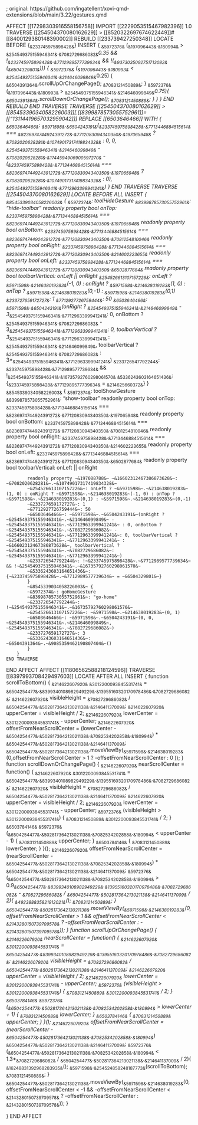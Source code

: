 ; original: https://github.com/ingatellent/xovi-qmd-extensions/blob/main/3.22/gestures.qmd

AFFECT [[17298303916558156758]]
IMPORT [[2229053515467982396]] 1.0
TRAVERSE [[254504370080162629]] > [[8520322697674622449]]#[[8400129380148390002]] 
    REBUILD [[233739427250348]] 
        LOCATE BEFORE {~&233745975898428&~}
            INSERT {
                ~&5972376&~ (~&197096443&~.~&180994&~ > ~&254549375155946341&~.~&7082729686082&~*0.35 && !~&233745975898428&~.~&7712989577739634&~ && !(~&9373035092751713082&~(~&6504329801&~))) {
                    ~&5972376&~ (~&197096443&~.~&180993&~ < ~&254549375155946341&~.~&214646099849&~*0.25) {
                        ~&6504391364&~.scrollUpOrChangePage();
                        ~&7083121450889&~;
                    }
                    ~&5972376&~ (~&197096443&~.~&180993&~ > ~&254549375155946341&~.~&214646099849&~*0.75){
                        ~&6504391364&~.scrollDownOrChangePage();
                        ~&7083121450889&~;
                    }
                }
            }
    END REBUILD
END TRAVERSE
TRAVERSE [[254504370080162629]] > [[8545339034058226003]][.[[8399878573055752961]]=[["13114419657032959042]]]
	REPLACE [[6503646466]] WITH {
		~&6503646466&~: ~&5971598&~.~&6504243191&~(~&233745975898428&~.~&7713446884515614&~ === ~&8236974744924391272&~.~&7712083094340350&~.~&197065948&~ ? ~&7082020628281&~.~&10749017317419834328&~ : 0, 0, ~&254549375155946341&~.~&214646099849&~ - ~&7082020628281&~.~&1744594906900597270&~ - (~&233745975898428&~.~&7713446884515614&~ === ~&8236974744924391272&~.~&7712083094340350&~.~&197065948&~ ? ~&7082020628281&~.~&10749017317419834328&~ : 0), ~&254549375155946341&~.~&7712963399941241&~)
	}
END TRAVERSE
        TRAVERSE [[254504370080162629]]
  		LOCATE BEFORE ALL
		INSERT {
		    ~&8545339034058226003&~ {
			~&5972374&~: toolHideGesture
			~&8399878573055752961&~: "hide-toolbar"
			readonly property bool onTop: ~&233745975898428&~.~&7713446884515614&~ === ~&8236974744924391272&~.~&7712083094340350&~.~&197065948&~
			readonly property bool onBottom: ~&233745975898428&~.~&7713446884515614&~ === ~&8236974744924391272&~.~&7712083094340350&~.~&7081254810046&~
			readonly property bool onRight: ~&233745975898428&~.~&7713446884515614&~ === ~&8236974744924391272&~.~&7712083094340350&~.~&214602223655&~
			readonly property bool onLeft: ~&233745975898428&~.~&7713446884515614&~ === ~&8236974744924391272&~.~&7712083094340350&~.~&6502877684&~
			readonly property bool toolbarVertical: onLeft || onRight
			~&254526613107157226&~: onLeft ? ~&5971598&~.~&214638019283&~(-1, 0) : onRight ? ~&5971598&~.~&214638019283&~(1, 0) : onTop ? ~&5971598&~.~&214638019283&~(0,-1) : ~&5971598&~.~&214638019283&~(0,1)
			~&233727659172727&~: 1
			~&7712927726759444&~: 50
			~&6503646466&~: ~&5971598&~.~&6504243191&~(onRight ? ~&254549375155946341&~.~&214646099849&~ - 3*~&254549375155946341&~.~&7712963399941241&~: 0, onBottom ? ~&254549375155946341&~.~&7082729686082&~ - 3*~&254549375155946341&~.~&7712963399941241&~: 0, toolbarVertical ? 3*~&254549375155946341&~.~&7712963399941241&~ : ~&254549375155946341&~.~&214646099849&~, toolbarVertical ? ~&254549375155946341&~.~&7082729686082&~ : 3*~&254549375155946341&~.~&7712963399941241&~)
			~&233726547792244&~: ~&233745975898428&~.~&7712989577739634&~ && !~&254549375155946341&~.~&16735792760298061570&~
			~&5336243603164651436&~: {~&233745975898428&~.~&7712989577739634&~ = ~&214625660372&~}
		    }
		    ~&8545339034058226003&~ {
			~&5972374&~: toolShowGesture
			~&8399878573055752961&~: "show-toolbar"
			readonly property bool onTop: ~&233745975898428&~.~&7713446884515614&~ === ~&8236974744924391272&~.~&7712083094340350&~.~&197065948&~
			readonly property bool onBottom: ~&233745975898428&~.~&7713446884515614&~ === ~&8236974744924391272&~.~&7712083094340350&~.~&7081254810046&~
			readonly property bool onRight: ~&233745975898428&~.~&7713446884515614&~ === ~&8236974744924391272&~.~&7712083094340350&~.~&214602223655&~
			readonly property bool onLeft: ~&233745975898428&~.~&7713446884515614&~ === ~&8236974744924391272&~.~&7712083094340350&~.~&6502877684&~
			readonly property bool toolbarVertical: onLeft || onRight

			readonly property ~&197088788&~ ~&16602312467386873628&~: ~&7082020628281&~.~&10749017317419834328&~
			~&254526613107157226&~: onLeft ? ~&5971598&~.~&214638019283&~(1, 0) : onRight ? ~&5971598&~.~&214638019283&~(-1, 0) : onTop ? ~&5971598&~.~&214638019283&~(0,1) : ~&5971598&~.~&214638019283&~(0,-1)
			~&233727659172727&~: 1
			~&7712927726759444&~: 50
			~&6503646466&~: ~&5971598&~.~&6504243191&~(onRight ? ~&254549375155946341&~.~&214646099849&~ - ~&254549375155946341&~.~&7712963399941241&~ : 0, onBottom ? ~&254549375155946341&~.~&7082729686082&~ - ~&254549375155946341&~.~&7712963399941241&~: 0, toolbarVertical ? ~&254549375155946341&~.~&7712963399941241&~ : ~&16602312467386873628&~, toolbarVertical ? ~&254549375155946341&~.~&7082729686082&~: ~&254549375155946341&~.~&7712963399941241&~)
			~&233726547792244&~: !~&233745975898428&~.~&7712989577739634&~ && !~&254549375155946341&~.~&16735792760298061570&~
			~&5336243603164651436&~: {~&233745975898428&~.~&7712989577739634&~ = ~&6504329801&~}
		    }
		    ~&8545339034058226003&~ {
			~&5972374&~: goHomeGesture
			~&8399878573055752961&~: "go-home"
			~&233726547792244&~: !~&254549375155946341&~.~&16735792760298061570&~
			~&254526613107157226&~: ~&5971598&~.~&214638019283&~(0, 1)
			~&6503646466&~: ~&5971598&~.~&6504243191&~(0, 0, ~&254549375155946341&~.~&214646099849&~, ~&254549375155946341&~.~&7082729686082&~)
			~&233727659172727&~: 3
			~&5336243603164651436&~: ~&6504391364&~.~&9085359462190807404&~()
		    }
		}
	END TRAVERSE
END AFFECT
AFFECT [[11806562588218124596]]
	TRAVERSE [[8397993708429497603]]
		LOCATE AFTER ALL
			INSERT {
function scrollToBottom() {
    ~&214622607920&~ ~&3012200093845531741&~ = ~&6504254477&~.~&8399340108982949229&~.~&13955160320170978486&~.~&7082729686082&~;
    ~&214622607920&~ visibleHeight = ~&7082729686082&~ / ~&6504254477&~.~&502817364213021138&~.~&214641137009&~;
    ~&214622607920&~ upperCenter = visibleHeight / 2;
    ~&214622607920&~ lowerCenter = ~&3012200093845531741&~ - upperCenter;
    ~&214622607920&~ offsetFromNearScrollCenter = (lowerCenter - ~&6504254477&~.~&502817364213021138&~.~&7082534202858&~.~&180994&~) * ~&6504254477&~.~&502817364213021138&~.~&214641137009&~;
    ~&6504254477&~.~&502817364213021138&~.moveViewBy(~&5971598&~.~&214638019283&~(0,offsetFromNearScrollCenter > 1 ? -offsetFromNearScrollCenter : 0 ));
}
function scrollDownOrChangePage() {
    ~&214622607920&~ nearScrollCenter = function() {
        ~&214622607920&~ ~&3012200093845531741&~ = ~&6504254477&~.~&8399340108982949229&~.~&13955160320170978486&~.~&7082729686082&~;
        ~&214622607920&~ visibleHeight = ~&7082729686082&~ / ~&6504254477&~.~&502817364213021138&~.~&214641137009&~;
        ~&214622607920&~ upperCenter = visibleHeight / 2;
        ~&214622607920&~ lowerCenter = ~&3012200093845531741&~ - upperCenter;
        ~&5972376&~ (visibleHeight > ~&3012200093845531741&~) {
            ~&7083121450889&~ ~&3012200093845531741&~ / 2;
        } ~&6503784146&~ ~&5972376&~ (~&6504254477&~.~&502817364213021138&~.~&7082534202858&~.~&180994&~ < upperCenter - 1) {
            ~&7083121450889&~ upperCenter;
        } ~&6503784146&~ {
            ~&7083121450889&~ lowerCenter;
        }
    }();
    ~&214622607920&~ offsetFromNearScrollCenter = (nearScrollCenter - ~&6504254477&~.~&502817364213021138&~.~&7082534202858&~.~&180994&~) * ~&6504254477&~.~&502817364213021138&~.~&214641137009&~;
    ~&5972376&~(~&6504254477&~.~&502817364213021138&~.~&7082534202858&~.~&180994&~ > 0.9*~&6504254477&~.~&8399340108982949229&~.~&13955160320170978486&~.~&7082729686082&~ - ~&7082729686082&~ / ~&6504254477&~.~&502817364213021138&~.~&214641137009&~ / 2){
        ~&492388835821912021&~();
        ~&7083121450889&~;
    }
    ~&6504254477&~.~&502817364213021138&~.moveViewBy(~&5971598&~.~&214638019283&~(0, offsetFromNearScrollCenter > 1 && offsetFromNearScrollCenter < ~&2143280150739709578&~ ? -offsetFromNearScrollCenter : -~&2143280150739709578&~));
}
function scrollUpOrChangePage() {
    ~&214622607920&~ nearScrollCenter = function() {
        ~&214622607920&~ ~&3012200093845531741&~ = ~&6504254477&~.~&8399340108982949229&~.~&13955160320170978486&~.~&7082729686082&~;
        ~&214622607920&~ visibleHeight = ~&7082729686082&~ / ~&6504254477&~.~&502817364213021138&~.~&214641137009&~;
        ~&214622607920&~ upperCenter = visibleHeight / 2;
        ~&214622607920&~ lowerCenter = ~&3012200093845531741&~ - upperCenter;
        ~&5972376&~ (visibleHeight > ~&3012200093845531741&~) {
            ~&7083121450889&~ ~&3012200093845531741&~ / 2;
        } ~&6503784146&~ ~&5972376&~ (~&6504254477&~.~&502817364213021138&~.~&7082534202858&~.~&180994&~ > lowerCenter + 1) {
            ~&7083121450889&~ lowerCenter;
        } ~&6503784146&~ {
            ~&7083121450889&~ upperCenter;
        }
    }();
    ~&214622607920&~ offsetFromNearScrollCenter = (nearScrollCenter - ~&6504254477&~.~&502817364213021138&~.~&7082534202858&~.~&180994&~) * ~&6504254477&~.~&502817364213021138&~.~&214641137009&~;
        ~&5972376&~(~&6504254477&~.~&502817364213021138&~.~&7082534202858&~.~&180994&~ < 1.3*~&7082729686082&~ / ~&6504254477&~.~&502817364213021138&~.~&214641137009&~ / 2){
    ~&16248831392968283935&~();
~&5971598&~.~&254524858248187773&~(scrollToBottom);
    ~&7083121450889&~;
}
    ~&6504254477&~.~&502817364213021138&~.moveViewBy(~&5971598&~.~&214638019283&~(0, offsetFromNearScrollCenter < -1 && -offsetFromNearScrollCenter < ~&2143280150739709578&~ ? -offsetFromNearScrollCenter : ~&2143280150739709578&~));
}

}
END AFFECT

